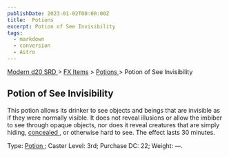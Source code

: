 ```yaml
---
publishDate: 2023-01-02T00:00:00Z
title:  Potions 
excerpt: Potion of See Invisibility
tags:
  - markdown
  - conversion
  - Astro
---
```


[ Modern d20 SRD ](/#modernD20) > [ FX Items](modern-d20-srd-fx-items-index) > [ Potions ](modern-d20-srd-fx-items-potions) > Potion of See Invisibility

##  Potion of See Invisibility

This potion allows its drinker to see objects and beings that are invisible as
if they were normally visible. It does not reveal illusions or allow the
imbiber to see through opaque objects, nor does it reveal creatures that are
simply hiding, [ concealed ](modern-d20-srd-combat-concealment) , or otherwise
hard to see. The effect lasts 30 minutes.

Type: [ Potion ](modern-d20-srd-fx-items-potions) ; Caster Level: 3rd;
Purchase DC: 22; Weight: —.

